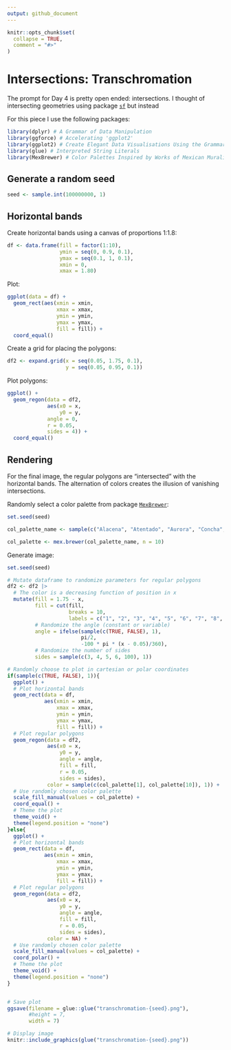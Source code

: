 ```yaml
---
output: github_document
---
```


<!-- README.md is generated from README.Rmd. Please edit that file -->

```r
knitr::opts_chunk$set(
  collapse = TRUE,
  comment = "#>"
)
```

# Intersections: Transchromation

<!-- badges: start -->
<!-- badges: end -->

The prompt for Day 4 is pretty open ended: intersections. I thought of intersecting geometries using package [`sf`]() but instead 

For this piece I use the following packages:
```r
library(dplyr) # A Grammar of Data Manipulation
library(ggforce) # Accelerating 'ggplot2'
library(ggplot2) # Create Elegant Data Visualisations Using the Grammar of Graphics
library(glue) # Interpreted String Literals
library(MexBrewer) # Color Palettes Inspired by Works of Mexican Muralists 
```

## Generate a random seed

```r
seed <- sample.int(100000000, 1)
```

## Horizontal bands

Create horizontal bands using a canvas of proportions 1:1.8:
```r
df <- data.frame(fill = factor(1:10),
                 ymin = seq(0, 0.9, 0.1), 
                 ymax = seq(0.1, 1, 0.1),
                 xmin = 0,
                 xmax = 1.80)
```

Plot:
```r
ggplot(data = df) +
  geom_rect(aes(xmin = xmin, 
                xmax = xmax,
                ymin = ymin,
                ymax = ymax,
                fill = fill)) + 
  coord_equal()
```

Create a grid for placing the polygons:
```r
df2 <- expand.grid(x = seq(0.05, 1.75, 0.1),
                   y = seq(0.05, 0.95, 0.1))
```

Plot polygons:
```r
ggplot() +
  geom_regon(data = df2,
             aes(x0 = x,
                 y0 = y,
             angle = 0,
             r = 0.05,
             sides = 4)) + 
  coord_equal()
```

## Rendering

For the final image, the regular polygons are "intersected" with the horizontal bands. The alternation of colors creates the illusion of vanishing intersections.

Randomly select a color palette from package [`MexBrewer`](https://paezha.github.io/MexBrewer/):
```r
set.seed(seed)

col_palette_name <- sample(c("Alacena", "Atentado", "Aurora", "Concha", "Frida", "Huida", "Maiz", "Ofrenda", "Revolucion", "Ronda", "Taurus1", "Taurus2", "Tierra", "Vendedora"), 1)

col_palette <- mex.brewer(col_palette_name, n = 10)
```

Generate image:
```r
set.seed(seed)

# Mutate dataframe to randomize parameters for regular polygons
df2 <- df2 |>
  # The color is a decreasing function of position in x
  mutate(fill = 1.75 - x,
         fill = cut(fill, 
                    breaks = 10,
                    labels = c("1", "2", "3", "4", "5", "6", "7", "8", "9", "10")),
         # Randomize the angle (constant or variable)
         angle = ifelse(sample(c(TRUE, FALSE), 1), 
                        pi/2, 
                        -100 * pi * (x - 0.05)/360),
         # Randomize the number of sides
         sides = sample(c(3, 4, 5, 6, 100), 1))

# Randomly choose to plot in cartesian or polar coordinates
if(sample(c(TRUE, FALSE), 1)){
  ggplot() +
  # Plot horizontal bands
  geom_rect(data = df,
            aes(xmin = xmin, 
                xmax = xmax,
                ymin = ymin,
                ymax = ymax,
                fill = fill)) +
  # Plot regular polygons
  geom_regon(data = df2, 
             aes(x0 = x,
                 y0 = y,
                 angle = angle,
                 fill = fill,
                 r = 0.05,
                 sides = sides),
             color = sample(c(col_palette[1], col_palette[10]), 1)) + 
  # Use randomly chosen color palette
  scale_fill_manual(values = col_palette) +
  coord_equal() + 
  # Theme the plot
  theme_void() +
  theme(legend.position = "none")
}else{
  ggplot() +
  # Plot horizontal bands
  geom_rect(data = df,
            aes(xmin = xmin, 
                xmax = xmax,
                ymin = ymin,
                ymax = ymax,
                fill = fill)) +
  # Plot regular polygons
  geom_regon(data = df2, 
             aes(x0 = x,
                 y0 = y,
                 angle = angle,
                 fill = fill,
                 r = 0.05,
                 sides = sides),
             color = NA) + 
  # Use randomly chosen color palette
  scale_fill_manual(values = col_palette) +
  coord_polar() + 
  # Theme the plot
  theme_void() +
  theme(legend.position = "none")
}


# Save plot
ggsave(filename = glue::glue("transchromation-{seed}.png"),
       #height = 7,
       width = 7)
```

```r
# Display image
knitr::include_graphics(glue("transchromation-{seed}.png"))
```



